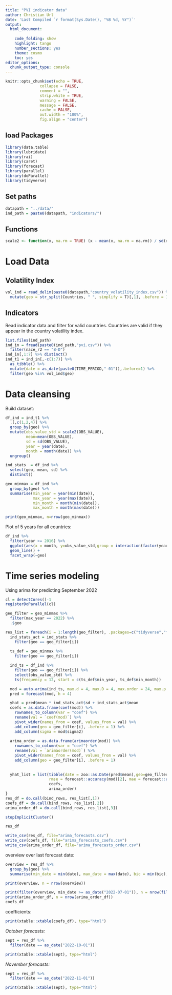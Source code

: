 ```yaml
---
title: "PVI indicator data"
author: Christian Url
date: 'Last Compiled `r format(Sys.Date(), "%B %d, %Y")`'
output:
  html_document:
    
    code_folding: show
    highlight: tango
    number_sections: yes
    theme: cosmo
    toc: yes
editor_options: 
  chunk_output_type: console
---
```


```r
knitr::opts_chunk$set(echo = TRUE,
               collapse = FALSE,
               comment = "",
               strip.white = TRUE,
               warning = FALSE,
               message = FALSE,
               cache = FALSE,
               out.width = "100%",
               fig.align = "center")

```


## load Packages
```r
library(data.table)
library(lubridate)
library(rai)
library(caret)
library(forecast)
library(parallel)
library(doParallel)
library(tidyverse)
```

## Set paths
```r
datapath = "../data/"
ind_path = paste0(datapath, "indicators/")
```

## Functions
```r
scale2 <- function(x, na.rm = TRUE) (x - mean(x, na.rm = na.rm)) / sd(x, na.rm)
```


# Load Data

## Volatility Index
```r
vol_ind = read_delim(paste0(datapath,"country_volatility_index.csv")) %>%
  mutate(geo = str_split(Countries, " ", simplify = T)[,1], .before = 1)
```

## Indicators

Read indicator data and filter for valid countries. Countries are valid if they appear in the country volatility index.

```r
list.files(ind_path)
ind_in = fread(paste0(ind_path,"pvi.csv")) %>%
  filter(nace_r2 == "B-D")
ind_in[,1:7] %>% distinct()
ind_t1 = ind_in[,-c(1:7)] %>% 
  as_tibble() %>%
  mutate(date = as_date(paste0(TIME_PERIOD,"-01")),.before=1) %>%
  filter(geo %in% vol_ind$geo)
```

# Data cleansing

Build dataset:
```r
df_ind = ind_t1 %>%
  .[,c(1,2,4)] %>%
  group_by(geo) %>%
  mutate(obs_value_std = scale2(OBS_VALUE), 
         mean=mean(OBS_VALUE), 
         sd = sd(OBS_VALUE),
         year = year(date),
         month = month(date)) %>%
  ungroup()

ind_stats  = df_ind %>%
  select(geo, mean, sd) %>%
  distinct()

geo_minmax = df_ind %>%
  group_by(geo) %>%
  summarise(min_year = year(min(date)), 
            max_year = year(max(date)),
            min_month = month(min(date)),
            max_month = month(max(date)))

print(geo_minmax, n=nrow(geo_minmax))
```

Plot of 5 years for all countries:
```r
df_ind %>%
  filter(year >= 2016) %>%
  ggplot(aes(x = month, y=obs_value_std,group = interaction(factor(year),geo), color = factor(year))) + 
  geom_line() + 
  facet_wrap(~geo)
```

# Time series modeling 

Using arima for predicting September 2022

```r
cl = detectCores()-1
registerDoParallel(cl)

geo_filter = geo_minmax %>%
  filter(max_year == 2022) %>% 
  .$geo 

res_list = foreach(i = 1:length(geo_filter), .packages=c("tidyverse","forecast"), .multicombine = T, .combine = rbind) %dopar% {
  ind_stats_act = ind_stats %>%
    filter(geo == geo_filter[i])
  
  ts_def = geo_minmax %>%
    filter(geo == geo_filter[i])

  ind_ts = df_ind %>%
    filter(geo == geo_filter[i]) %>%
    select(obs_value_std) %>%
    ts(frequency = 12, start = c(ts_def$min_year, ts_def$min_month))

  mod = auto.arima(ind_ts, max.d = 4, max.D = 4, max.order = 24, max.p = 12, max.q = 12)
  pred = forecast(mod, h = 4)

  yhat = pred$mean * ind_stats_act$sd + ind_stats_act$mean
  coefs = as.data.frame(coef(mod)) %>% 
    rownames_to_column(var = "coef") %>%
    rename(val = `coef(mod)`) %>%
    pivot_wider(names_from = coef, values_from = val) %>%
    add_column(geo = geo_filter[i], .before = 1) %>%
    add_column(sigma = mod$sigma2)
  
  arima_order = as.data.frame(arimaorder(mod)) %>% 
    rownames_to_column(var = "coef") %>%
    rename(val = `arimaorder(mod)`) %>%
    pivot_wider(names_from = coef, values_from = val) %>%
    add_column(geo = geo_filter[i], .before = 1)
    
  
  yhat_list = list(tibble(date = zoo::as.Date(pred$mean),geo=geo_filter[i], yhat = yhat, bic = mod$bic, 
                   rmse = forecast::accuracy(mod)[2], mae = forecast::accuracy(mod)[3], acf = forecast::accuracy(mod)[7]),
                   coefs,
                   arima_order)
}
res_df = do.call(bind_rows, res_list[,1])
coefs_df = do.call(bind_rows, res_list[,2])
arima_order_df = do.call(bind_rows, res_list[,3])

stopImplicitCluster()

res_df

write_csv(res_df, file="arima_forecasts.csv")
write_csv(coefs_df, file="arima_forecasts_coefs.csv")
write_csv(arima_order_df, file="arima_forecasts_order.csv")
```

overview over last forecast date:

```r
overview = res_df %>%
  group_by(geo) %>%
  summarise(min_date = min(date), max_date = max(date), bic = min(bic), rmse = min(rmse), mae = min(mae), acf = min(acf))

print(overview, n = nrow(overview))

print(filter(overview, min_date >= as_date("2022-07-01")), n = nrow(filter(overview, min_date >= as_date("2022-07-01"))))
print(arima_order_df, n = nrow(arima_order_df))
coefs_df
```

coefficients: 
```r
print(xtable::xtable(coefs_df), type="html")
```

*October forecasts:* 
```r
sept = res_df %>%
  filter(date == as_date("2022-10-01"))

print(xtable::xtable(sept), type="html")
```

*November forecasts:* 
```r
sept = res_df %>%
  filter(date == as_date("2022-11-01"))

print(xtable::xtable(sept), type="html")
```
